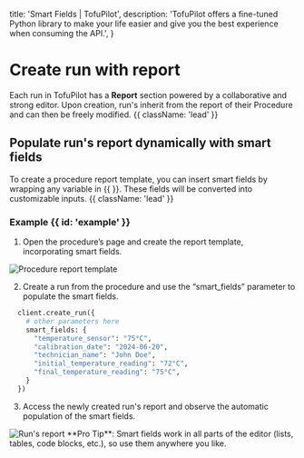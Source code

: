   title: 'Smart Fields | TofuPilot',
  description:
    'TofuPilot offers a fine-tuned Python library to make your life easier and give you the best experience when consuming the API.',
}

# Create run with report

Each run in TofuPilot has a **Report** section powered by a collaborative and strong editor. Upon creation, run's inherit from the report of their Procedure and can then be freely modified. {{ className: 'lead' }}

## Populate run's report dynamically with smart fields

To create a procedure report template, you can insert smart fields by wrapping any variable in \{\{ }}. These fields will be converted into customizable inputs. {{ className: 'lead' }}

### Example {{ id: 'example' }}

1. Open the procedure’s page and create the report template, incorporating smart fields.

<Image src="/procedure-report.png" alt="Procedure report template" />

2. Create a run from the procedure and use the “smart_fields” parameter to populate the smart fields.

```python
  client.create_run({
    # other parameters here
    smart_fields: {
      "temperature_sensor": "75°C",
      "calibration_date": "2024-06-20",
      "technician_name": "John Doe",
      "initial_temperature_reading": "72°C",
      "final_temperature_reading": "75°C",
    }
  })
```

3. Access the newly created run's report and observe the automatic population of the smart fields.

<Image src="/run-report.png" alt="Run's report" />

<Note>
  **Pro Tip**: Smart fields work in all parts of the editor (lists, tables, code
  blocks, etc.), so use them anywhere you like.
</Note>
